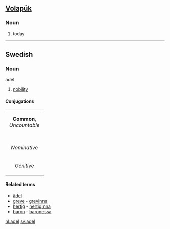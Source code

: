 == [[Volapük]] == 
=== Noun === 
# today

----

== Swedish ==
=== Noun ===
;adel
# [[nobility]]
====Conjugations====
{| border=1 cellspacing=0
| bgcolor="#FFFFF0" colspan=5 align=center | '''Common''', ''Uncountable''
|-
|- bgcolor="#FFFFF0" align=center
| width=105 |
| width=105 | ''Indefinite'' 
| width=105 | ''Definite'' 
|- align=center
| width=105 bgcolor="#FFFFF0" | ''Nominative'' 
| [[adel]]
| [[adeln]]
|- align=center
| width=105 bgcolor="#FFFFF0" | ''Genitive'' 
| [[adels]]
| [[adelns]]
|}
====Related terms====
*[[ädel]]
*[[greve]] - [[grevinna]]
*[[hertig]] - [[hertiginna]]
*[[baron]] - [[baronessa]]


[[nl:adel]]
[[sv:adel]]